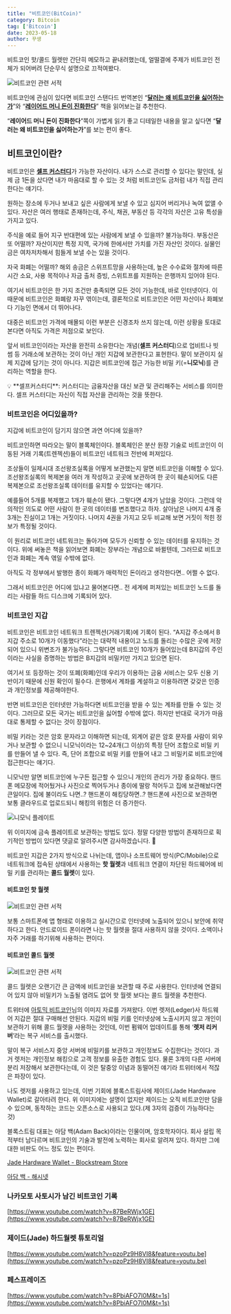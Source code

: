 ```yaml
---
title: "비트코인(BitCoin)"
category: Bitcoin
tag: ['Bitcoin']
date: 2023-05-18
author: 꾸생
---
```


비트코인 핫/콜드 월렛만 간단히 메모하고 끝내려했는데, 얼떨결에 주제가 비트코인 전체가 되어버려 단순무식 설명으로 끄적여봤다.

![비트코인 관련 서적](/archive/bitcoin/what-is-bitcoin/bitcoin-books.webp)

비트코인에 관심이 있다면 비트코인 스탠다드 번역본인 “[**달러는 왜 비트코인을 싫어하는가**](http://www.yes24.com/Product/Goods/66815979)”와 “[**레이어드 머니 돈이 진화한다**](http://www.yes24.com/Product/Goods/105117879)” 책을 읽어보는걸 추천한다.

“**레이어드 머니 돈이 진화한다**”쪽이 가볍게 읽기 좋고 디테일한 내용을 알고 싶다면 “**달러는 왜 비트코인을 싫어하는가**”를 보는 편이 좋다.

## 비트코인이란?

비트코인은 [**셀프 커스터디**](https://www.orangepill.kr/bitcoin-faq/self-custody)가 가능한 자산이다. 내가 스스로 관리할 수 있다는 말인데, 실제 금 1돈을 샀다면 내가 마음대로 할 수 있는 것 처럼 비트코인도 금처럼 내가 직접 관리한다는 얘기다.

원하는 장소에 두거나 보내고 싶은 사람에게 보낼 수 있고 심지어 버리거나 녹여 없앨 수 있다. 자산은 여러 행태로 존재하는데, 주식, 채권, 부동산 등 각각의 자산은 고유 특성을 가지고 있다.

주식을 예로 들어 지구 반대편에 있는 사람에게 보낼 수 있을까? 불가능하다. 부동산은 또 어떨까? 자산이지만 특정 지역, 국가에 한에서만 가치를 가진 자산인 것이다. 실물인 금은 여차저차해서 힘들게 보낼 수는 있을 것이다.

자국 화폐는 어떨까? 해외 송금은 스위프트망을 사용하는데, 높은 수수료와 절차에 따른 시간 소요, 사용 목적이나 자금 출처 증빙, 스위트프를 지원하는 은행까지 있어야 된다.

여기서 비트코인은 한 가지 조건만 충족되면 모든 것이 가능한데, 바로 인터넷이다. 이 때문에 비트코인은 화폐랑 자꾸 엮이는데, 결론적으로 비트코인은 어떤 자산이나 화폐보다 기능인 면에서 더 뛰어나다.

대중은 비트코인 가격에 매몰되 이런 부분은 신경조차 쓰지 않는데, 이런 상황을 토대로 본다면 아직도 가격은 저점으로 보인다.

앞서 비트코인이라는 자산을 완전히 소유한다는 개념(**셀프 커스터디**)으로 업비트나 빗썸 등 거래소에 보관하는 것이 아닌 개인 지갑에 보관한다고 표현한다. 말이 보관이지 실제 지갑에 담기는 것이 아니다. 지갑은 비트코인에 접근 가능한 비밀 키(=**니모닉**)를 관리하는 역할을 한다.

<aside>
💡 **셀프커스터디**: 커스터디는 금융자산을 대신 보관 및 관리해주는 서비스를 의미한다. 셀프 커스터디는 자신이 직접 자산을 관리하는 것을 뜻한다.
</aside>

### 비트코인은 어디있을까?

지갑에 비트코인이 담기지 않으면 과연 어디에 있을까?

비트코인하면 따라오는 말이 블록체인이다. 블록체인은 분산 원장 기술로 비트코인이 이동된 거래 기록(트렌젝션)들이 비트코인 네트워크 전반에 퍼져있다.

조상들이 일제시대 조선왕조실록을 어떻게 보관했는지 알면 비트코인을 이해할 수 있다. 조선왕조실록의 복제본을 여러 개 작성하고 곳곳에 보관하여 한 곳이 훼손되어도 다른 복제본으로 조선왕조실록 데이터를 유지할 수 있었다는 얘기다.

예를들어 5개를 복제했고 1개가 훼손이 됐다. 그렇다면 4개가 남았을 것이다. 그런데 악의적인 의도로 어떤 사람이 한 곳의 데이터를 변조했다고 하자. 살아남은 나머지 4개 중 3개는 진실이고 1개는 거짓이다. 나머지 4권을 가지고 모두 비교해 보면 거짓이 적힌 정보가 특정될 것이다.

이 원리로 비트코인 네트워크는 돌아가며 모두가 신뢰할 수 있는 데이터를 유지하는 것이다. 위에 써놓은 책을 읽어보면 화폐는 장부라는 개념으로 바뀔텐데, 그러므로 비트코인과 화폐는 계속 엮일 수밖에 없다.

아직도 각 정부에서 발행한 종이 화폐가 매력적인 돈이라고 생각한다면.. 어쩔 수 없다.

그래서 비트코인은 어디에 있냐고 물어본다면.. 전 세계에 퍼져있는 비트코인 노드를 돌리는 사람들 하드 디스크에 기록되어 있다.

### 비트코인 지갑

비트코인은 비트코인 네트워크 트렌젝션(거래기록)에 기록이 된다. “A지갑 주소에서 B지갑 주소로 10개가 이동했다”라는는 대략적 내용이고 노드를 돌리는 수많은 곳에 저장되어 있으니 위변조가 불가능하다. 그렇다면 비트코인 10개가 들어있는데 B지갑의 주인이라는 사실을 증명하는 방법은 B지갑의 비밀키만 가지고 있으면 된다.

여기서 또 등장하는 것이 또폐(화폐)인데 우리가 이용하는 금융 서비스는 모두 신용 기반이기 때문에 신원 확인이 필수다. 은행에서 계좌를 계설하고 이용하려면 갖갖은 인증과 개인정보를 제공해야한다.

반면 비트코인은 인터넷만 가능하다면 비트코인을 받을 수 있는 계좌를 만들 수 있는 것이다. 그러므로 모든 국가는 비트코인을 싫어할 수밖에 없다. 하지만 반대로 국가가 마음대로 통제할 수 없다는 것이 장점이다.

비밀 키라는 것은 암호 문자라고 이해하면 되는데, 외계어 같은 암호 문자를 사람이 외우거나 보관할 수 없으니 니모닉이라는 12~24개(그 이상)의 특정 단어 조합으로 비밀 키를 만들어 낼 수 있다. 즉, 단어 조합으로 비밀 키를 만들어 내고 그 비밀키로 비트코인에 접근한다는 얘기다.

니모닉만 알면 비트코인에 누구든 접근할 수 있으니 개인의 관리가 가장 중요하다. 핸드폰 메모장에 적어뒀거나 사진으로 찍어두거나 종이에 딸랑 적어두고 집에 보관해놨다면 큰일이다. 집에 불이라도 나면..? 핸드폰이 해킹당하면..? 핸드폰에 사진으로 보관하면 보통 클라우드로 업로드되니 해킹의 위험은 더 증가한다.

![니모닉 플레이트](/archive/bitcoin/what-is-bitcoin/mnemonic-plate.webp)

위 이미지에 금속 플레이트로 보관하는 방법도 있다. 정말 다양한 방법이 존재하므로 획기적인 방법이 있다면 댓글로 알려주시면 감사하겠습니다. 🙂

비트코인 지갑은 2가지 방식으로 나뉘는데, 앱이나 소프트웨어 방식(PC/Mobile)으로 네트워크에 접속된 상태에서 사용하는 **핫 월렛**과 네트워크 연결이 차단된 하드웨어에 비밀 키를 관리하는 **콜드 월렛**이 있다.

#### 비트코인 핫 월렛

![비트코인 관련 서적](/archive/bitcoin/what-is-bitcoin/bitcoin-hot-wallet.webp)

보통 스마트폰에 앱 형태로 이용하고 실시간으로 인터넷에 노출되어 있으니 보안에 취약하다고 한다. 안드로이드 폰이라면 나는 핫 월렛을 절대 사용하지 않을 것이다. 소액이나 자주 거래를 하기위해 사용하는 편이다.

#### 비트코인 콜드 월렛

![비트코인 관련 서적](/archive/bitcoin/what-is-bitcoin/bitcoin-cold-wallet.webp)


콜드 월렛은 오랜기간 큰 금액에 비트코인을 보관할 때 주로 사용한다. 인터넷에 연결되어 있지 않아 비밀키가 노출될 염려도 없어 핫 월렛 보다는 콜드 월렛을 추천한다.

트위터에 [아토믹 비트코인](https://twitter.com/atomicBTC)님의 이미지 자료를 가져왔다. 이번 렛저(Ledger)사 하드웨어 지갑은 절대 구매해선 안된다. 지갑의 비밀 키를 인터넷상에 노출시키지 않고 개인이 보관하기 위해 콜드 월렛을 사용하는 것인데, 이번 펌웨어 업데이트를 통해 ‘**렛저 리커버**’라는 복구 서비스를 출시했다.

말이 복구 서비스지 중앙 서버에 비밀키를 보관하고 개인정보도 수집한다는 것이다. 과거 렛저는 개인정보 해킹으로 고객 정보를 유출한 경험도 있다. 물론 3개의 다른 서버에 분리 저장해서 보관한다는데, 이 것은 탈중앙 이념과 동떨어진 얘기라 트위터에서 적잖은 파장이 있다.

나도 렛저를 사용하고 있는데, 이번 기회에 블록스트림사에 제이드(Jade Hardware Wallet)로 갈아타려 한다. 위 이미지에는 설명이 없지만 제이드는 오직 비트코인만 담을 수 있으며, 동작하는 코드는 오픈소스로 사용되고 있다.(제 3자의 검증이 가능하다는 것)

블록스트림 대표는 아담 백(Adam Back)이라는 인물이며, 암호학자이다. 회사 설립 목적부터 남다르며 비트코인의 기술과 발전에 노력하는 회사로 알려져 있다. 하지만 그에 대한 비판도 어느 정도 있는 편이다.

[Jade Hardware Wallet - Blockstream Store](https://store.blockstream.com/product/jade-hardware-wallet/)

[아담 백 - 해시넷](http://wiki.hash.kr/index.php/아담_백)

### 나카모토 사토시가 남긴 비트코인 기록

[https://www.youtube.com/watch?v=87BeRWjx1GE](https://www.youtube.com/watch?v=87BeRWjx1GE)

### 제이드(Jade) 하드월렛 튜토리얼

[https://www.youtube.com/watch?v=pzoPz9H8VI8&feature=youtu.be](https://www.youtube.com/watch?v=pzoPz9H8VI8&feature=youtu.be)

### 페스프레이즈

[https://www.youtube.com/watch?v=8PbiAFO7I0M&t=1s](https://www.youtube.com/watch?v=8PbiAFO7I0M&t=1s)
